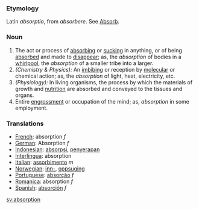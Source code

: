 ===Etymology===
Latin ''absorptio'', from ''absorbere''. See [[Absorb]].
===Noun===
#The act or process of [[absorbing]] or [[sucking]] in anything, or of being [[absorbed]] and made to [[disappear]]; as, the ''absorption'' of bodies in a [[whirlpool]], the ''absorption'' of a smaller tribe into a larger.
#''(Chemistry & Physics):'' An [[imbibing]] or reception by [[molecular]] or chemical action; as, the ''absorption'' of light, heat, electricity, etc.
#''(Physiology):'' In living organisms, the process by which the materials of growth and [[nutrition]] are absorbed and conveyed to the tissues and organs.
#Entire [[engrossment]] or occupation of the mind; as, ''absorption'' in some employment.

===Translations===
*[[French]]: absorption ''f''
*[[German]]: Absorption ''f''
*[[Indonesian]]: [[absorpsi]], [[serap|penyerapan]]
*[[Interlingua]]: absorption
*[[Italian]]: [[assorbimento]] ''m''
*[[Norwegian]]: [[inn-]], [[oppsuging]]
*[[Portuguese]]: [[absorção]] ''f''
*[[Romanica]]: absorption ''f''
*[[Spanish]]: [[absorción]] ''f''

[[sv:absorption]]